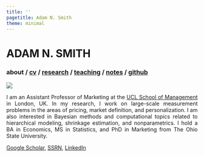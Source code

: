 ```yaml
---
title: ''
pagetitle: Adam N. Smith
theme: minimal
---
```


<div class="header">
<h1 class="item">ADAM N. SMITH</h1>
<h3 class="item">
<b> about </b>/
<a href=files/smith-cv.pdf target="_blank">cv</a> /
[research](research.html) /
[teaching](teaching.html) /
[notes](notes.html) /
<a href="https://github.com/adam-n-smith" target="_blank">github</a>
</h3>
</div>

<img src="files/adam-smith.jpeg" class="center">

<div style="text-align:justify">


I am an Assistant Professor of Marketing at the [UCL School of Management](https://www.mgmt.ucl.ac.uk) in London, UK. In my research, I work on large-scale measurement problems in the areas of pricing, market definition, and personalization. I am also interested in Bayesian methods and computational topics related to hierarchical modeling, shrinkage estimation, and nonparametrics. I hold a BA in Economics, MS in Statistics, and PhD in Marketing from The Ohio State University.


<a href="https://scholar.google.com/citations?hl=en&user=V48pzb0AAAAJ" target="_blank">Google Scholar</a>, 
<a href="https://papers.ssrn.com/sol3/cf_dev/AbsByAuth.cfm?per_id=2615768" target="_blank">SSRN</a>,
<a href="https://www.linkedin.com/in/adam-nicholas-smith" target="_blank">LinkedIn</a>

</div>

